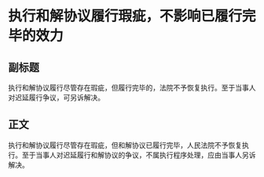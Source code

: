 # 执行和解协议履行瑕疵，不影响已履行完毕的效力
## 副标题
执行和解协议履行尽管存在瑕疵，但履行完毕的，法院不予恢复执行。至于当事人对迟延履行争议，可另诉解决。
## 正文
执行和解协议履行尽管存在瑕疵，但和解协议已履行完毕，人民法院不予恢复执行。至于当事人对迟延履行和解协议的争议，不属执行程序处理，应由当事人另诉解决。